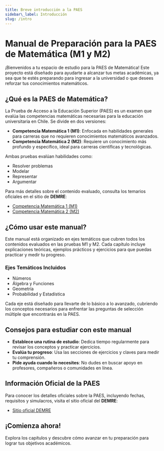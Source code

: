 ```yaml
---
title: Breve introducción a la PAES
sidebar\_label: Introducción
slug: /intro
---
```


# Manual de Preparación para la PAES de Matemática (M1 y M2)

¡Bienvenidos a tu espacio de estudio para la PAES de Matemática! Este proyecto está diseñado para ayudarte a alcanzar tus metas académicas, ya sea que te estés preparando para ingresar a la universidad o que desees reforzar tus conocimientos matemáticos.

## ¿Qué es la PAES de Matemática?

La Prueba de Acceso a la Educación Superior (PAES) es un examen que evalúa las competencias matemáticas necesarias para la educación universitaria en Chile. Se divide en dos versiones:

* **Competencia Matemática 1 (M1)**: Enfocada en habilidades generales para carreras que no requieren conocimientos matemáticos avanzados.
* **Competencia Matemática 2 (M2)**: Requiere un conocimiento más profundo y específico, ideal para carreras científicas y tecnológicas.

Ambas pruebas evalúan habilidades como:

* Resolver problemas
* Modelar
* Representar
* Argumentar

Para más detalles sobre el contenido evaluado, consulta los temarios oficiales en el sitio de **DEMRE**:

* [Competencia Matemática 1 (M1)](https://www.demre.cl/)
* [Competencia Matemática 2 (M2)](https://www.demre.cl/)

## ¿Cómo usar este manual?

Este manual está organizado en ejes temáticos que cubren todos los contenidos evaluados en las pruebas M1 y M2. Cada capítulo incluye explicaciones teóricas, ejemplos prácticos y ejercicios para que puedas practicar y medir tu progreso.

### Ejes Temáticos Incluidos

* Números
* Álgebra y Funciones
* Geometría
* Probabilidad y Estadística

Cada eje está diseñado para llevarte de lo básico a lo avanzado, cubriendo los conceptos necesarios para enfrentar las preguntas de selección múltiple que encontrarás en la PAES.

## Consejos para estudiar con este manual

* **Establece una rutina de estudio**: Dedica tiempo regularmente para revisar los conceptos y practicar ejercicios.
* **Evalúa tu progreso**: Usa las secciones de ejercicios y claves para medir tu comprensión.
* **Pide ayuda cuando lo necesites**: No dudes en buscar apoyo en profesores, compañeros o comunidades en línea.

## Información Oficial de la PAES

Para conocer los detalles oficiales sobre la PAES, incluyendo fechas, requisitos y simulacros, visita el sitio oficial del **DEMRE**:

* [Sitio oficial DEMRE](https://www.demre.cl/)

## ¡Comienza ahora!

Explora los capítulos y descubre cómo avanzar en tu preparación para lograr tus objetivos académicos.
